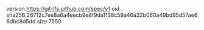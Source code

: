 version https://git-lfs.github.com/spec/v1
oid sha256:26712c7ee8a6a4eecb9e8f9da1138c59a46a32b060a49bd95d57ae68dbc8d5dd
size 7550
